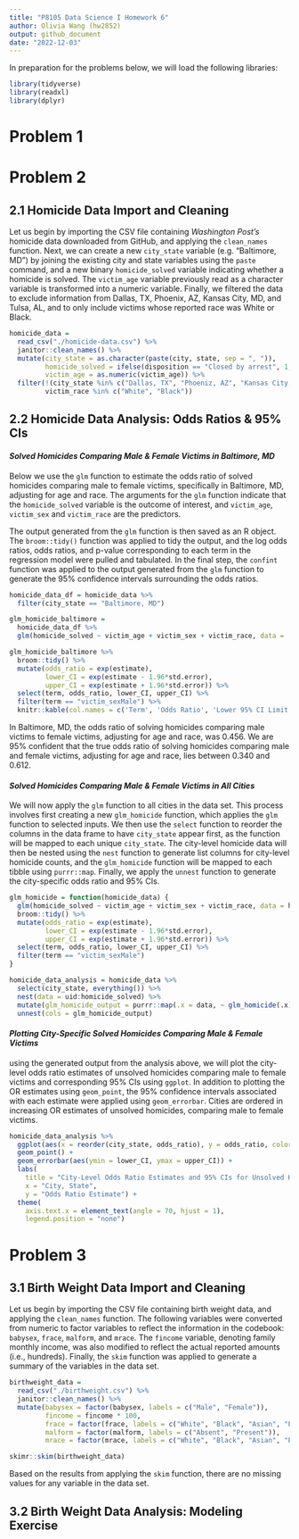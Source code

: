 ```yaml
---
title: "P8105 Data Science I Homework 6"
author: Olivia Wang (hw2852)
output: github_document
date: "2022-12-03"
---
```


In preparation for the problems below, we will load the following libraries: 

```r
library(tidyverse)
library(readxl)
library(dplyr)
```

# Problem 1



# Problem 2

## 2.1 Homicide Data Import and Cleaning

Let us begin by importing the CSV file containing _Washington Post's_ homicide data downloaded from GitHub, and applying the `clean_names` function. Next, we can create a new `city_state` variable (e.g. "Baltimore, MD") by joining the existing city and state variables using the `paste` command, and a new binary `homicide_solved` variable indicating whether a homicide is solved. The `victim_age` variable previously read as a character variable is transformed into a numeric variable. Finally, we filtered the data to exclude information from Dallas, TX, Phoenix, AZ, Kansas City, MD, and Tulsa, AL, and to only include victims whose reported race was White or Black. 

```r
homicide_data = 
  read_csv("./homicide-data.csv") %>% 
  janitor::clean_names() %>% 
  mutate(city_state = as.character(paste(city, state, sep = ", ")), 
         homicide_solved = ifelse(disposition == "Closed by arrest", 1, 0), 
         victim_age = as.numeric(victim_age)) %>% 
  filter(!(city_state %in% c("Dallas, TX", "Phoeniz, AZ", "Kansas City, MO", "Tulsa, AL")), 
         victim_race %in% c("White", "Black"))
```

## 2.2 Homicide Data Analysis: Odds Ratios & 95% CIs

#### _Solved Homicides Comparing Male & Female Victims in Baltimore, MD_

Below we use the `glm` function to estimate the odds ratio of solved homicides comparing male to female victims, specifically in Baltimore, MD, adjusting for age and race. The arguments for the `glm` function indicate that the `homicide_solved` variable is the outcome of interest, and `victim_age`, `victim_sex` and `victim_race` are the predictors.

The output generated from the `glm` function is then saved as an R object. The `broom::tidy()` function was applied to tidy the output, and the log odds ratios, odds ratios, and p-value corresponding to each term in the regression model were pulled and tabulated. In the final step, the `confint` function was applied to the output generated from the `glm` function to generate the 95% confidence intervals surrounding the odds ratios. 

```r
homicide_data_df = homicide_data %>% 
  filter(city_state == "Baltimore, MD")

glm_homicide_baltimore = 
  homicide_data_df %>% 
  glm(homicide_solved ~ victim_age + victim_sex + victim_race, data = ., family = binomial())

glm_homicide_baltimore %>%
  broom::tidy() %>%
  mutate(odds_ratio = exp(estimate), 
         lower_CI = exp(estimate - 1.96*std.error), 
         upper_CI = exp(estimate + 1.96*std.error)) %>%
  select(term, odds_ratio, lower_CI, upper_CI) %>% 
  filter(term == "victim_sexMale") %>% 
  knitr::kable(col.names = c('Term', 'Odds Ratio', 'Lower 95% CI Limit', 'Upper 95% CI Limit'), digits = 3)
```

In Baltimore, MD, the odds ratio of solving homicides comparing male victims to female victims, adjusting for age and race, was 0.456. We are 95% confident that the true odds ratio of solving homicides comparing male and female victims, adjusting for age and race, lies between 0.340 and 0.612.

#### _Solved Homicides Comparing Male & Female Victims in All Cities_

We will now apply the `glm` function to all cities in the data set. This process involves first creating a new `glm_homicide` function, which applies the `glm` function to selected inputs. We then use the `select` function to reorder the columns in the data frame to have `city_state` appear first, as the function will be mapped to each unique `city_state`. The city-level homicide data will then be nested using the `nest` function to generate list columns for city-level homicide counts, and the `glm_homicide` function will be mapped to each tibble using `purrr::map`. Finally, we apply the `unnest` function to generate the city-specific odds ratio and 95% CIs. 

```r
glm_homicide = function(homicide_data) {
  glm(homicide_solved ~ victim_age + victim_sex + victim_race, data = homicide_data, family = binomial()) %>% 
  broom::tidy() %>%
  mutate(odds_ratio = exp(estimate), 
         lower_CI = exp(estimate - 1.96*std.error), 
         upper_CI = exp(estimate + 1.96*std.error)) %>%
  select(term, odds_ratio, lower_CI, upper_CI) %>% 
  filter(term == "victim_sexMale")
}

homicide_data_analysis = homicide_data %>% 
  select(city_state, everything()) %>% 
  nest(data = uid:homicide_solved) %>% 
  mutate(glm_homicide_output = purrr::map(.x = data, ~ glm_homicide(.x))) %>% 
  unnest(cols = glm_homicide_output)
```

#### _Plotting City-Specific Solved Homicides Comparing Male & Female Victims_

using the generated output from the analysis above, we will plot the city-level odds ratio estimates of unsolved homicides comparing male to female victims and corresponding 95% CIs using `ggplot`. In addition to plotting the OR estimates using `geom_point`, the 95% confidence intervals associated with each estimate were applied using `geom_errorbar`. Cities are ordered in increasing OR estimates of unsolved homicides, comparing male to female victims. 

```r
homicide_data_analysis %>% 
  ggplot(aes(x = reorder(city_state, odds_ratio), y = odds_ratio, color = city_state)) + 
  geom_point() +
  geom_errorbar(aes(ymin = lower_CI, ymax = upper_CI)) +
  labs(
    title = "City-Level Odds Ratio Estimates and 95% CIs for Unsolved Homicides Comparing Male to Female Victims", 
    x = "City, State", 
    y = "Odds Ratio Estimate") + 
  theme(
    axis.text.x = element_text(angle = 70, hjust = 1), 
    legend.position = "none")
```

# Problem 3 

## 3.1 Birth Weight Data Import and Cleaning

Let us begin by importing the CSV file containing birth weight data, and applying the `clean_names` function. The following variables were converted from numeric to factor variables to reflect the information in the codebook: `babysex`, `frace`, `malform`, and `mrace`. The `fincome` variable, denoting family monthly income, was also modified to reflect the actual reported amounts (i.e., hundreds). Finally, the `skim` function was applied to generate a summary of the variables in the data set. 

```r
birthweight_data = 
  read_csv("./birthweight.csv") %>% 
  janitor::clean_names() %>% 
  mutate(babysex = factor(babysex, labels = c("Male", "Female")),
         fincome = fincome * 100, 
         frace = factor(frace, labels = c("White", "Black", "Asian", "Puerto Rican", "Other")),
         malform = factor(malform, labels = c("Absent", "Present")),
         mrace = factor(mrace, labels = c("White", "Black", "Asian", "Puerto Rican")))

skimr::skim(birthweight_data)
```

Based on the results from applying the `skim` function, there are no missing values for any variable in the data set. 

## 3.2 Birth Weight Data Analysis: Modeling Exercise



